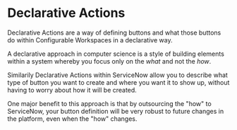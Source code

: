 # Declarative Actions

Declarative Actions are a way of defining buttons and what those buttons do within Configurable Workspaces in a declarative way.

A declarative approach in computer science is a style of building elements within a system whereby you focus only on the _what_ and not the _how_.

Similarily Declarative Actions within ServiceNow allow you to describe what type of button you want to create and where you want it to show up, without having to worry about how it will be created.

One major benefit to this approach is that by outsourcing the "how" to ServiceNow, your button definition will be very robust to future changes in the platform, even when the "how" changes.